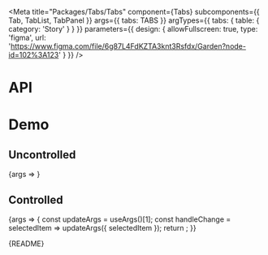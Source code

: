 
<Meta
  title="Packages/Tabs/Tabs"
  component={Tabs}
  subcomponents={{ Tab, TabList, TabPanel }}
  args={{ tabs: TABS }}
  argTypes={{ tabs: { table: { category: 'Story' } } }}
  parameters={{
    design: {
      allowFullscreen: true,
      type: 'figma',
      url: 'https://www.figma.com/file/6g87L4FdKZTA3knt3Rsfdx/Garden?node-id=102%3A123'
    }
  }}
/>

# API

<ArgsTable />

# Demo

## Uncontrolled

<Canvas>
  <Story name="Uncontrolled" argTypes={{ selectedItem: { control: false } }}>
    {args => <TabsStory {...args} />}
  </Story>
</Canvas>

## Controlled

<Canvas>
  <Story name="Controlled" argTypes={{ selectedItem: { control: 'number' } }}>
    {args => {
      const updateArgs = useArgs()[1];
      const handleChange = selectedItem => updateArgs({ selectedItem });
      return <TabsStory {...args} onChange={handleChange} />;
    }}
  </Story>
</Canvas>

<Markdown>{README}</Markdown>
